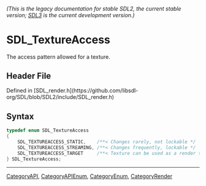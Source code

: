 ====== (This is the legacy documentation for stable SDL2, the current stable version; [https://wiki.libsdl.org/SDL3/ SDL3] is the current development version.) ======
= SDL_TextureAccess =

The access pattern allowed for a texture.

== Header File ==

Defined in [SDL_render.h](https://github.com/libsdl-org/SDL/blob/SDL2/include/SDL_render.h)

== Syntax ==

<syntaxhighlight lang='c'>
typedef enum SDL_TextureAccess
{
    SDL_TEXTUREACCESS_STATIC,    /**< Changes rarely, not lockable */
    SDL_TEXTUREACCESS_STREAMING, /**< Changes frequently, lockable */
    SDL_TEXTUREACCESS_TARGET     /**< Texture can be used as a render target */
} SDL_TextureAccess;</syntaxhighlight>

----
[[CategoryAPI]], [[CategoryAPIEnum]], [[CategoryEnum]], [[CategoryRender]]



